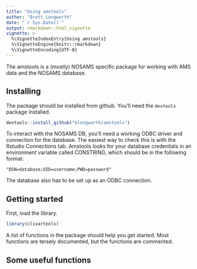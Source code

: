```yaml
---
title: "Using amstools"
author: "Brett Longworth"
date: "`r Sys.Date()`"
output: rmarkdown::html_vignette
vignette: >
  %\VignetteIndexEntry{Using amstools}
  %\VignetteEngine{knitr::rmarkdown}
  %\VignetteEncoding{UTF-8}
---
```


The amstools is a (mostly) NOSAMS specific package for working with AMS data and the NOSAMS database.

## Installing

The package should be installed from github. You'll need the `devtools` package installed.

```r
devtools::install_github("blongworth/amstools")
```

To interact with the NOSAMS DB, you'll need a working ODBC driver and connection for the database. The easiest way to check this is with the Rstudio Connections tab. Amstools looks for your database credentials in an environment variable called CONSTRING, which should be in the following format:


```
"DSN=database;UID=username;PWD=password"
```

The database also has to be set up as an ODBC connection.

## Getting started

First, load the library.

```r
library(clivartools)
```

A list of functions in the package should help you get started. Most functions are tersely documented, but the functions are commented.

## Some useful functions

